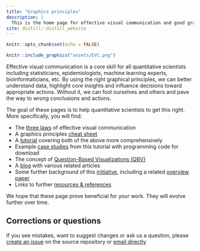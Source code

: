 ```yaml
---
title: "Graphics principles"
description: |
  This is the home page for effective visual communication and good graphical principles for quantitative scientists.  
site: distill::distill_website
---
```


```r
knitr::opts_chunk$set(echo = FALSE)
```

```r
knitr::include_graphics("assets/EVC.png")
```

Effective visual communication is a core skill for all quantitative scientists including statisticians, epidemiologists, machine learning experts, bioinformaticians, etc. By using the right graphical principles, we can better understand data, highlight core insights and influence decisions toward appropriate actions. Without it, we can fool ourselves and others and pave the way to wrong conclusions and actions. 

The goal of these pages is to help quantitative scientists to get this right.
More specifically, you will find:

*	The [three laws](threelaws.html) of effective visual communication
*	A graphics principles [cheat sheet](cheatsheet.html)
*	A [tutorial](tutorial.html) covering both of the above more comprehensively
*	Example [case studies](https://graphicsprinciples.github.io/tutorial-case-studies) from this tutorial with programming code for download
*	The concept of [Question-Based Visualizations (QBV)](qbv.html)
*	A [blog](https://graphicsprinciples.github.io/gallery/) with various related articles
*	Some further background of this [initiative](initiative.html), including a related [overview paper](https://onlinelibrary.wiley.com/doi/full/10.1002/pst.1912)
*	Links to further [resources & references](resources.html)

We hope that these page prove beneficial for your work. They will evolve further over time.

## Corrections or questions {.appendix}

If you see mistakes, want to suggest changes or ask us a question, please [create an issue](https://github.com/GraphicsPrinciples/GraphicsPrinciples.github.io/issues) on the source repository or [email directly](mailto:bailliem@gmail.com)


